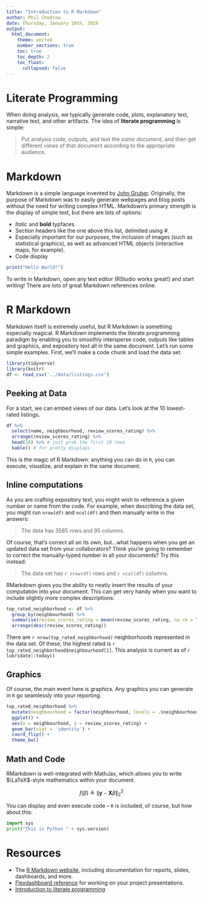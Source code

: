 ---
title: "Introduction to R Markdown"
author: Phil Chodrow
date: Thursday, January 10th, 2019
output: 
  html_document:
    theme: united
    number_sections: true
    toc: true
    toc_depth: 2
    toc_float: 
      collapsed: false
---

# Literate Programming

When doing analysis, we typically generate code, plots, explanatory text, narrative text, and other artifacts. The idea of **literate programming** is simple: 

> Put analysis code, outputs, and text the *same document*, and then get different *views* of that document according to the appropriate audience.  

# Markdown

Markdown is a simple language invented by [John Gruber](https://daringfireball.net/projects/markdown/). Originally, the purpose of Markdown was to easily generate webpages and blog posts without the need for writing complex HTML. Markdown's primary strength is the display of simple text, but there are lots of options: 

- *Italic* and **bold** typfaces. 
- Section headers like the one above this list, delimited using \#. 
- Especially important for our purposes, the inclusion of images (such as statistical graphics), as well as advanced HTML objects (interactive maps, for example). 
- Code display

```{r, eval = FALSE}
print("Hello World!")
```

To write in Markdown, open any text editor (RStudio works great!) and start writing! There are lots of great Markdown references online. 

# R Markdown {.tabset}

Markdown itself is extremely useful, but R Markdown is something especially magical. R Markdown implements the literate programming paradigm by enabling you to smoothly intersperse code, outputs like tables and graphics, and expository text all in the same document. Let's run some simple examples. First, we'll make a code chunk and load the data set. 

```{r, warning=FALSE, message=FALSE}
library(tidyverse)
library(knitr)
df <- read_csv('../data/listings.csv')
```

## Peeking at Data 

For a start, we can embed views of our data. Let's look at the 10 lowest-rated listings. 

```{r}
df %>% 
  select(name, neighbourhood, review_scores_rating) %>% 
  arrange(review_scores_rating) %>% 
  head(10) %>% # just grab the first 10 rows
  kable() # for pretty displays 
```

This is the magic of R Markdown: anything you can do in `R`, you can execute, visualize, and explain in the same document. 

## Inline computations

As you are crafting expository text, you might wish to reference a given number or name from the code. 
For example, when describing the data set, you might run `nrow(df)` and `ncol(df)` and then manually write in the answers: 

> The data has 3585 rows and 95 columns. 

Of course, that's correct all on its own, but...what happens when you get an updated data set from your collaborators? Think you're going to remember to correct the manually-typed number in all your documents?  Try this instead: 

> The data set has ```r nrow(df)``` rows and ```r ncol(df)``` columns. 

RMarkdown gives you the ability to neatly insert the results of your computation into your document. This can get very handy when you want to include slightly more complex descriptions: 

```{r}
top_rated_neighborhood <- df %>% 
  group_by(neighbourhood) %>% 
  summarise(review_scores_rating = mean(review_scores_rating, na.rm = T)) %>% 
  arrange(desc(review_scores_rating))
```

There are ```r nrow(top_rated_neighborhood)``` neighborhoods represented in the data set. Of these, the highest rated is ```r top_rated_neighborhood$neighbourhood[1]```. This analysis is current as of ```r lubridate::today()```

## Graphics

Of course, the main event here is graphics. Any graphics you can generate in `R` go seamlessly into your reporting. 

```{r}
top_rated_neighborhood %>% 
  mutate(neighbourhood = factor(neighbourhood, levels = .$neighbourhood)) %>% 
  ggplot() + 
  aes(x = neighbourhood, y = review_scores_rating) + 
  geom_bar(stat = 'identity') + 
  coord_flip() + 
  theme_bw() 
```

## Math and Code

RMarkdown is well-integrated with MathJax, which allows you to write $\LaTeX$-style mathematics within your document. 

$$f(\beta) \triangleq \lVert \mathbf{y} - \mathbf{X}\beta \rVert_2^2$$ 

You can display and even execute code -- `R` is included, of course, but how about this: 
```{python, python.reticulate=FALSE}
import sys
print("This is Python " + sys.version)
```

# Resources

- The [R Markdown website](https://rmarkdown.rstudio.com/), including documentation for reports, slides, dashboards, and more. 
- [Flexdashboard reference](https://rmarkdown.rstudio.com/flexdashboard/index.html) for working on your project presentations. 
- [Introduction to literate programming](https://en.wikipedia.org/wiki/Literate_programming)

